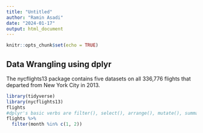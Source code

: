 ```yaml
---
title: "Untitled"
author: "Ramin Asadi"
date: "2024-01-17"
output: html_document
---
```


```r
knitr::opts_chunk$set(echo = TRUE)
```

## Data Wrangling using dplyr

The nycflights13 package contains five datasets on all 336,776 flights that departed from New York City in 2013.

```r
library(tidyverse)
library(nycflights13)
flights
#dplyr's basic verbs are filter(), select(), arrange(), mutate(), summarise(), and group_by()
flights %>%
  filter(month %in% c(1, 2))
```



